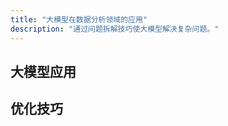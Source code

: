 ```yaml
---
title: "大模型在数据分析领域的应用"
description: "通过问题拆解技巧使大模型解决复杂问题。"
---
```



## 大模型应用

<LinkCard
title="利用大模型提升情感分类任务准确性"
description="通过实际案例探讨大模型在文本情感分类任务中相比传统NLP方法的优势。"
href="/llm/application/sentiment_classification/"
/>

<LinkCard
title="综合文本分类任务中的模型效果对比"
description="对比14B、34B、72B三种不同规模模型，在处理复杂文本分类任务中的表现。"
href="/llm/application/llm_compare/"
/>

<LinkCard
title="利用大模型进行实体及属性抽取"
description="探索大语言模型在实体及属性抽取任务中的能力和效果。"
href="/llm/application/performance-eval-analysis/"
/>

<LinkCard
title="简单实现RAG文档检索和生成"
description="介绍如何使用构建一个简单的 RAG Demo，实现基于文档知识的检索和问答。"
href="/llm/application/rag_basic/"
/>

<LinkCard
title="基于SQL数据库的简单问答功能实现"
description="实现一个简单的问答环节，基于SQL数据库执行查询，并通过大模型处理查询结果生成回答。"
href="/llm/application/sqlbot_basic/"
/>

<LinkCard
title="简单构建基于岗位和技能的知识图谱"
description="利用ESCO数据集和Neo4j简单构建一个岗位与技能匹配的知识图谱。"
href="/llm/application/knowledge-graph/"
/>

## 优化技巧

<LinkCard
title="应用示例选择器从简历中提取技能标签"
description="介绍如何借鉴RAG技术，构建示例选择器来增强大模型的标签提取效果，辅助构建知识图谱。"
href="/llm/optimizing/example-selector"
/>

<LinkCard
title="利用问题拆解技巧提升财报问答效果"
description="介绍通过将复杂问题分解为多个简单的子问题，使大模型具备回答复杂问题的能力。"
href="/llm/optimizing/rag-with-decomposition"
/>

<LinkCard
title="利用多向量检索(假设提问)技巧提升财报问答效果"
description="介绍多向量检索在处理复杂RAG中的应用，通过假设提问增加检索信息的维度和多样性。"
href="/llm/optimizing/multivector-retriever-hypothetical-queries"
/>